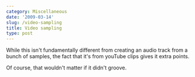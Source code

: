 ```yaml
---
category: Miscellaneous
date: '2009-03-14'
slug: /video-sampling
title: Video sampling
type: post
---
```



While this isn't fundamentally different from creating an audio
track from a bunch of samples, the fact that it's from youTube
clips gives it extra points.

Of course, that wouldn't matter if it didn't groove.